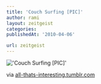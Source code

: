 ```yaml
---
title: 'Couch Surfing [PIC]'
author: rami
layout: zeitgeist
categories:
publishedAt: '2010-04-06'

url: zeitgeist
---
```


!['Couch Surfing [PIC]'](/assets/images/content/zeitgeist/couch-surfing.jpg)

via <a href="http://all-thats-interesting.tumblr.com/post/462589959/couch-surfing">all-thats-interesting.tumblr.com</a>
